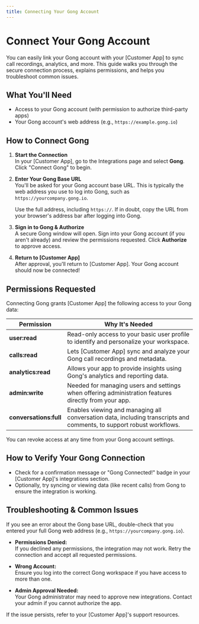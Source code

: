 ```yaml
---
title: Connecting Your Gong Account
---
```


# Connect Your Gong Account

You can easily link your Gong account with your [Customer App] to sync call recordings, analytics, and more. This guide walks you through the secure connection process, explains permissions, and helps you troubleshoot common issues.

## What You'll Need

- Access to your Gong account (with permission to authorize third-party apps)
- Your Gong account's web address (e.g., `https://example.gong.io`)

## How to Connect Gong

1. **Start the Connection**  
   In your [Customer App], go to the Integrations page and select **Gong**. Click "Connect Gong" to begin.

2. **Enter Your Gong Base URL**  
   You'll be asked for your Gong account base URL. This is typically the web address you use to log into Gong, such as `https://yourcompany.gong.io`.

   <Tip>Use the full address, including `https://`. If in doubt, copy the URL from your browser's address bar after logging into Gong.</Tip>

3. **Sign in to Gong & Authorize**  
   A secure Gong window will open. Sign into your Gong account (if you aren't already) and review the permissions requested. Click **Authorize** to approve access.

4. **Return to [Customer App]**  
   After approval, you'll return to [Customer App]. Your Gong account should now be connected!

## Permissions Requested

Connecting Gong grants [Customer App] the following access to your Gong data:

| Permission | Why It's Needed |
|------------|----------------|
| **user:read** | Read-only access to your basic user profile to identify and personalize your workspace. |
| **calls:read** | Lets [Customer App] sync and analyze your Gong call recordings and metadata. |
| **analytics:read** | Allows your app to provide insights using Gong's analytics and reporting data. |
| **admin:write** | Needed for managing users and settings when offering administration features directly from your app. |
| **conversations:full** | Enables viewing and managing all conversation data, including transcripts and comments, to support robust workflows. |

<Info>You can revoke access at any time from your Gong account settings.</Info>

## How to Verify Your Gong Connection

- Check for a confirmation message or "Gong Connected!" badge in your [Customer App]'s integrations section.
- Optionally, try syncing or viewing data (like recent calls) from Gong to ensure the integration is working.

## Troubleshooting & Common Issues

<Warning>If you see an error about the Gong base URL, double-check that you entered your full Gong web address (e.g., `https://yourcompany.gong.io`).</Warning>

- **Permissions Denied:**  
  If you declined any permissions, the integration may not work. Retry the connection and accept all requested permissions.

- **Wrong Account:**  
  Ensure you log into the correct Gong workspace if you have access to more than one.

- **Admin Approval Needed:**  
  Your Gong administrator may need to approve new integrations. Contact your admin if you cannot authorize the app.

If the issue persists, refer to your [Customer App]'s support resources.